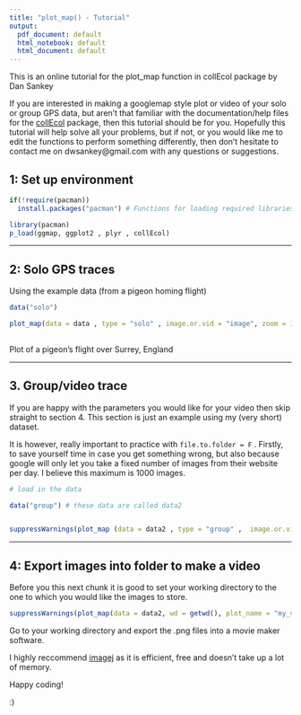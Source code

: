 ```yaml
---
title: "plot_map() - Tutorial"
output:
  pdf_document: default
  html_notebook: default
  html_document: default
---
```





This is an online tutorial for the plot_map function in collEcol package by Dan Sankey


If you are interested in making a googlemap style plot or video of your solo or group GPS data, but aren't that familiar with the documentation/help files for the [collEcol](https://github.com/sankeydan/collEcol) package, then this tutorial should be for you. 
Hopefully this tutorial will help solve all your problems, but if not, or you would like me to edit the functions to perform something differently, then don't hesitate to contact me on dwsankey@gmail.com with any questions or suggestions. 


## 1: Set up environment


```r
if(!require(pacman))
  install.packages("pacman") # Functions for loading required libraries 

library(pacman)
p_load(ggmap, ggplot2 , plyr , collEcol)

```


---

## 2: Solo GPS traces 

Using the example data (from a pigeon homing flight)
```R

data("solo")

plot_map(data = data , type = "solo" , image.or.vid = "image", zoom = 13)
       

```


Plot of a pigeon's flight over Surrey, England


---

## 3. Group/video trace


If you are happy with the parameters you would like for your video then skip straight to section 4. This section is just an example using my (very short) dataset. 

It is however, really important to practice with `file.to.folder = F` . Firstly, to save yourself time in case you get something wrong, but also because google will only let you take a fixed number of images from their website per day. I believe this maximum is 1000 images.  

```R

# load in the data

data("group") # these data are called data2


suppressWarnings(plot_map (data = data2 , type = "group" ,  image.or.vid = "video", tail.size = 20, frame.size = 5, file.to.folder = F, zoom = 19)) # Warnings are supressed because there are quite a few of them. Not important if the figures look right to you and I

``` 

---

## 4: Export images into folder to make a video


Before you this next  chunk it is good to set your working directory to the one to which you would like the images to store. 



```R

suppressWarnings(plot_map(data = data2, wd = getwd(), plot_name = "my_video" , file.to.folder = T, type = "group" ,  image.or.vid = "video", tail.size = 20, frame.size = 5, zoom = 19))

```

Go to your working directory and export the .png files into a movie maker software. 

I highly reccommend [imagej][1] as it is efficient, free and doesn't take up a lot of memory. 

Happy coding! 

:) 


[1]: https://imagej.nih.gov/ij/download.html



